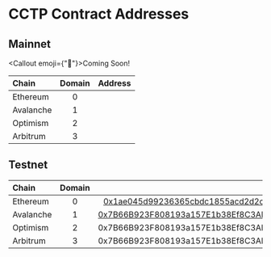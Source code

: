 # CCTP Contract Addresses


## Mainnet

<Callout emoji={"🚧"}>Coming Soon!</Callout>

| Chain | Domain | Address |
| :--- | :----: | ----: |
| Ethereum | 0 |  |
| Avalanche | 1 |  |
| Optimism | 2 |  |
| Arbitrum | 3 |  |

## Testnet

| Chain | Domain | Address |
| :--- | :----: | ----: |
| Ethereum | 0 | [0x1ae045d99236365cbdc1855acd2d2cfc232d04d1](https://goerli.etherscan.io/address/0x1ae045d99236365cbdc1855acd2d2cfc232d04d1) |
| Avalanche | 1 | [0x7B66B923F808193a157E1b38Ef8C3AE8a97ACe98](https://testnet.snowtrace.io/address/0x7b66b923f808193a157e1b38ef8c3ae8a97ace98#code) |
| Optimism | 2 | 0x7B66B923F808193a157E1b38Ef8C3AE8a97ACe98 |
| Arbitrum | 3 | 0x7B66B923F808193a157E1b38Ef8C3AE8a97ACe98 |
